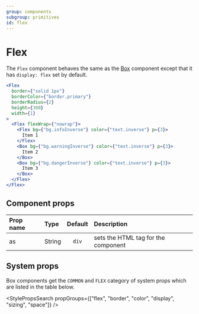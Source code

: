 ```yaml
---
group: components
subgroup: primitives
id: flex
---
```


# Flex

The `Flex` component behaves the same as the [Box](/doc/components/primitives/box) component except that it has `display: flex` set by default.

```jsx live
<Flex
  border={"solid 1px"}
  borderColor={"border.primary"}
  borderRadius={2}
  height={300}
  width={1}
>
  <Flex flexWrap={"nowrap"}>
    <Flex bg={"bg.infoInverse"} color={"text.inverse"} p={3}>
      Item 1
    </Flex>
    <Box bg={"bg.warningInverse"} color={"text.inverse"} p={3}>
      Item 2
    </Box>
    <Box bg={"bg.dangerInverse"} color={"text.inverse"} p={3}>
      Item 3
    </Box>
  </Flex>
</Flex>
```

## Component props

| Prop name | Type   | Default | Description                         |
| :-------- | :----- | :-----: | :---------------------------------- |
| as        | String |  `div`  | sets the HTML tag for the component |

## System props

Box components get the `COMMON` and `FLEX` category of system props which are listed in the table below.

<StylePropsSearch propGroups={["flex", "border", "color", "display", "sizing", "space"]} />
